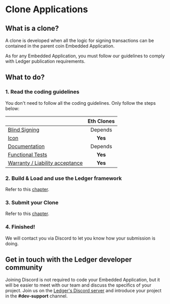 
# Clone Applications

## What is a clone?

A clone is developed when all the logic for signing transactions can be contained in the parent coin Embedded Application.

As for any Embedded Application, you must follow our guidelines to comply with Ledger publication requirements.


## What to do?

### 1. Read the coding guidelines

You don't need to follow all the coding guidelines. Only follow the steps below:

|                                                                      | Eth Clones |
-----------------------------------------------------------------------|:----------:|
| [Blind Signing](../deliver/requirements/design#blind-signing)        | Depends    |
| [Icon](../deliver/requirements/deliverables/icons/)                  | **Yes**    |
| [Documentation](../deliver/requirements/deliverables/documentation/) | Depends    |
| [Functional Tests](../deliver/requirements/development)              | **Yes**    |
| [Warranty / Liability acceptance](../deliver/requirements/legal)     | **Yes**    |


### 2. Build & Load and use the Ledger framework

Refer to this [chapter](../develop).


### 3. Submit your Clone

Refer to this [chapter](../deliver).


### 4. Finished!

We will contact you via Discord to let you know how your submission is doing.


## Get in touch with the Ledger developer community

Joining Discord is not required to code your Embedded Application, but it will be easier to meet with our team and discuss the specifics of your project. Join us on the [Ledger's Discord server](https://developers.ledger.com/discord/) and introduce your project in the **#dev-support** channel.
